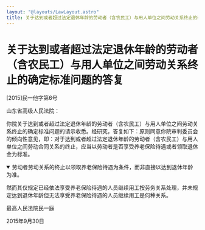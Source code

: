 ```yaml
---
layout: "@layouts/LawLayout.astro"
title: 关于达到或者超过法定退休年龄的劳动者（含农民工）与用人单位之间劳动关系终止的确定标准问题的答复
---
```

# 关于达到或者超过法定退休年龄的劳动者（含农民工）与用人单位之间劳动关系终止的确定标准问题的答复

[2015]民一他字第6号

山东省高级人民法院：

你院关于达到或者超过法定退休年龄的劳动者（含农民工）与用人单位之间劳动关系终止的确定标准问题的请示收悉。经研究，答复如下：原则同意你院审判委员会的倾向性意见，即：对于达到或者超过法定退休年龄的劳动者（含农民工）与用人单位之间劳动合同关系的终止，应当以劳动者是否享受养老保险待遇或者领取退休金为标准。

<details open>
  <summary>劳动者劳动关系的终止以领取养老保险待遇为条件，而非直接以达到退休年龄为准。</summary>
  <p>然而其仅规定已经依法享受养老保险待遇的人员继续用工按劳务关系处理，并未规定达到退休年龄但无法享受养老保险待遇的人员继续用工是何种关系。</p>
</details>

最高人民法院民一庭

2015年9月30日